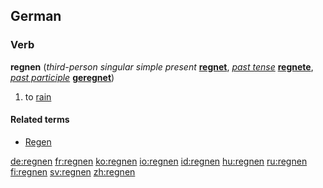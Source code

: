 ==German==

===Verb===
'''regnen''' (''third-person singular simple present'' '''[[regnet]]''', ''[[past tense]]'' '''[[regnete]]''', ''[[past participle]]'' '''[[geregnet]]''')

# to [[rain]]

====Related terms====
*[[Regen]] {{m}}

[[de:regnen]]
[[fr:regnen]]
[[ko:regnen]]
[[io:regnen]]
[[id:regnen]]
[[hu:regnen]]
[[ru:regnen]]
[[fi:regnen]]
[[sv:regnen]]
[[zh:regnen]]